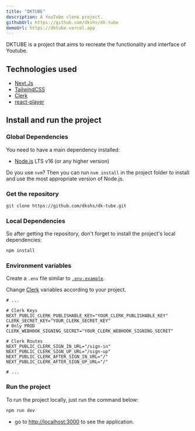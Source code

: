 ```yaml
---
title: "DKTUBE"
description: A YouTube clone project.
githubUrl: https://github.com/dkshs/dk-tube
demoUrl: https://dktube.vercel.app
---
```


DKTUBE is a project that aims to recreate the functionality and interface of Youtube.

## Technologies used

- [Next.Js](https://nextjs.org/)
- [TailwindCSS](https://tailwindcss.com/)
- [Clerk](https://clerk.com/)
- [react-player](https://github.com/CookPete/react-player)

## Install and run the project

### Global Dependencies

You need to have a main dependency installed:

- [Node.js](https://nodejs.dev/) LTS v16 (or any higher version)

Do you use `nvm`? Then you can run `nvm install` in the project folder to install and use the most appropriate version of Node.js.

### Get the repository

```bash
git clone https://github.com/dkshs/dk-tube.git
```

### Local Dependencies

So after getting the repository, don't forget to install the project's local dependencies:

```bash
npm install
```

### Environment variables

Create a `.env` file similar to [`.env.example`](https://github.com/dkshs/dk-tube/blob/master/.env.example).

Change [Clerk](https://dashboard.clerk.com/) variables according to your project.

```env
# ...

# Clerk Keys
NEXT_PUBLIC_CLERK_PUBLISHABLE_KEY="YOUR_CLERK_PUBLISHABLE_KEY"
CLERK_SECRET_KEY="YOUR_CLERK_SECRET_KEY"
# Only PROD
CLERK_WEBHOOK_SIGNING_SECRET="YOUR_CLERK_WEBHOOK_SIGNING_SECRET"

# Clerk Routes
NEXT_PUBLIC_CLERK_SIGN_IN_URL="/sign-in"
NEXT_PUBLIC_CLERK_SIGN_UP_URL="/sign-up"
NEXT_PUBLIC_CLERK_AFTER_SIGN_IN_URL="/"
NEXT_PUBLIC_CLERK_AFTER_SIGN_UP_URL="/"

# ...
```

### Run the project

To run the project locally, just run the command below:

```bash
npm run dev
```

- go to [http://localhost:3000](http://localhost:3000) to see the application.
